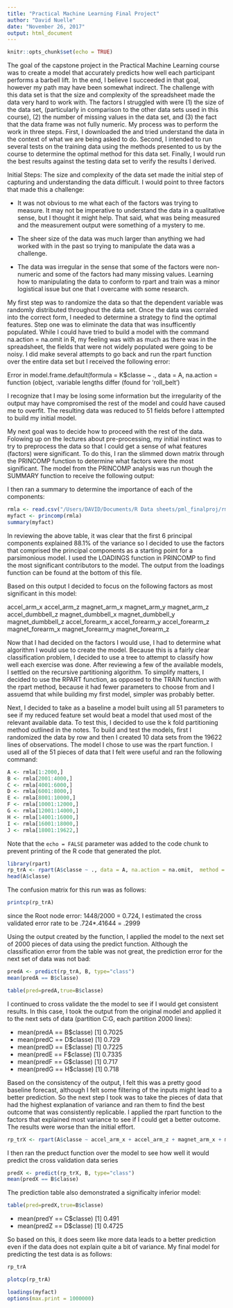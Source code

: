 ```yaml
---
title: "Practical Machine Learning Final Project"
author: "David Nuelle"
date: "November 26, 2017"
output: html_document
---
```


```r
knitr::opts_chunk$set(echo = TRUE)
```

The goal of the capstone project in the Practical Machine Learning course was to create a model that accurately predicts how well each participant performs a barbell lift. In the end, I believe I succeeded in that goal, however my path may have been somewhat indirect. The challenge with this data set is that the size and complexity of the spreadsheet made the data very hard to work with. The factors I struggled with were (1) the size of the data set, (particularly in comparison to the other data sets used in this course), (2) the number of missing values in the data set, and (3) the fact that the data frame was not fully numeric. My process was to perform the work in three steps. First, I downloaded the and tried understand the data in the context of what we are being asked to do. Second, I intended to run several tests on the training data using the methods presented to us by the course to determine the optimal method for this data set. Finally, I would run the best results against the testing data set to verify the results I derived.

Initial Steps:
The size and complexity of the data set made the initial step of capturing and understanding the data difficult. I would point to three factors that made this a challenge:

 * It was not obvious to me what each of the factors was trying to measure. It may not be imperative to understand the data in a qualitative sense, but I thought it might help. That said, what was being measured and the measurement output were something of a mystery to me.
 
 * The sheer size of the data was much larger than anything we had worked with in the past so trying to manipulate the data was a challenge.
 
 * The data was irregular in the sense that some of the factors were non-numeric and some of the factors had many missing values. Learning how to manipulating the data to conform to rpart and train was a minor logistical issue but one that I overcame with some research.
 
My first step was to randomize the data so that the dependent variable was randomly distributed throughout the data set. Once the data was corraled into the correct form, I needed to determine a strategy to find the optimal features. Step one was to eliminate the data that was insufficently populated. While I could have tried to build a model with the command na.action = na.omit in R, my feeling was with as much as there was in the spreadsheet, the fields that were not widely populated were going to be noisy. I did make several attempts to go back and run the rpart function over the entire data set but I received the following error:
	
  Error in model.frame.default(formula = K$classe ~ ., data = A, na.action = function (object,  :variable lengths differ (found for 'roll_belt')
  
  I recognize that I may be losing some information but the irregularity of the output may have compromised the rest of the model and could have caused me to overfit. The resulting data was reduced to 51 fields before I attempted to build my initial model.
  
  My next goal was to decide how to proceed with the rest of the data. Folowing up on the lectures about pre-processing, my initial instinct was to try to preprocess the data so that I could get a sense of what features (factors) were significant. To do this, I ran the slimmed down matrix through the PRINCOMP function to determine what factors were the most significant. The model from the PRINCOMP analysis was run though the SUMMARY function to receive the following output:

I then ran a summary to determine the importance of each of the components:

 
```r
rmla <- read.csv("/Users/DAVID/Documents/R Data sheets/pml_finalproj/rmla.csv")
myfact <- princomp(rmla)
summary(myfact)
```

In reviewing the above table, it was clear that the first 6 principal components explained 88.1% of the variance so I decided to use the factors that comprised the principal components as a starting point for a parsimonious model. I used the LOADINGS function in PRINCOMP to find the most significant contributors to the model. The output from the loadings function can be found at the bottom of this file. 

Based on this output I decided to focus on the following factors as most significant in this model:

accel_arm_x
accel_arm_z
magnet_arm_x
magnet_arm_y
magnet_arm_z 
accel_dumbbell_z
magnet_dumbbell_x
magnet_dumbbell_y
magnet_dumbbell_z
accel_forearm_x
accel_forearm_y
accel_forearm_z
magnet_forearm_x
magnet_forearm_y
magnet_forearm_z

Now that I had decided on the factors I would use, I had to determine what algorithm I would use to create the model. Because this is a fairly clear classification problem, I decided to use a tree to attempt to classify how well each exercise was done. After reviewing a few of the available models, I settled on the recursive partitioning algorithm. To simplify matters, I decided to use the RPART function, as opposed to the TRAIN function with the rpart method, because it had fewer parameters to choose from and I assuemd that while building my first model, simpler was probably better.

Next, I decided to take as a baseline a model built using all 51 parameters to see if my reduced feature set would beat a model that used most of the relevant available data. To test this, I decided to use the k fold partitioning method outlined in the notes. To build and test the models, first I randomized the data by row and then I created 10 data sets from the 19622 lines of observations. The model I chose to use was the rpart function. I used all of the 51 pieces of data that I felt were useful and ran the following command:

```r
A <- rmla[1:2000,]
B <- rmla[2001:4000,]
C <- rmla[4001:6000,]
D <- rmla[6001:8000,]
E <- rmla[8001:10000,]
F <- rmla[10001:12000,]
G <- rmla[12001:14000,]
H <- rmla[14001:16000,]
I <- rmla[16001:18000,]
J <- rmla[18001:19622,]
```


Note that the `echo = FALSE` parameter was added to the code chunk to prevent printing of the R code that generated the plot.

```r
library(rpart)
rp_trA <- rpart(A$classe ~ ., data = A, na.action = na.omit,  method = "class")
head(A$classe)
```
The  confusion matrix for this run was as follows:

```r
printcp(rp_trA)
```

since the Root node error: 1448/2000 = 0.724, I estimated the cross validated error rate to be .724*.41644 = .2999


Using the output created by the function, I applied the model to the next set of 2000 pieces of data using the predict function. Although the classification error from the table was not great, the prediction error for the next set of data was not bad:

```r
predA <- predict(rp_trA, B, type="class")
mean(predA == B$classe)
```
```r
table(pred=predA,true=B$classe)
```


I continued to cross validate the the model to see if I would get consistent results. In this case, I took the output from the original model and applied it to the next sets of data (partition C:G, each partition 2000 lines):


* mean(predA == B$classe) [1] 0.7025
* mean(predC == D$classe) [1] 0.729
* mean(predD == E$classe) [1] 0.7225
* mean(predE == F$classe) [1] 0.7335
* mean(predF == G$classe) [1] 0.717
* mean(predG == H$classe) [1] 0.718

Based on the consistency of the output, I felt this was a pretty good baseline forecast, although I felt some filtering of the inputs might lead to a better prediction. So the next step I took was to take the pieces of data that had the highest explanation of variance and ran them to find the best outcome that was consistently replicable. I applied the rpart function to the factors that explained most variance to see if I could get a better outcome. The results were worse than the initial effort.

```r
rp_trX <- rpart(A$classe ~ accel_arm_x + accel_arm_z + magnet_arm_x + magnet_arm_y + magnet_arm_z + accel_dumbbell_z+ magnet_dumbbell_x + magnet_dumbbell_y + magnet_dumbbell_z + accel_forearm_x + accel_forearm_y + accel_forearm_z + magnet_forearm_x + magnet_forearm_y + magnet_forearm_z, data = A, na.action = na.omit,  method = "class")
```

I then ran the preduct function over the model to see how well it would predict the cross validation data series

```r
predX <- predict(rp_trX, B, type="class")
mean(predX == B$classe)
```

The prediction table also demonstrated a significalty inferior model:

```r
table(pred=predX,true=B$classe)
```


* mean(predY == C$classe) [1] 0.491
* mean(predZ == D$classe) [1] 0.4725

So based on this, it does seem like more data leads to a better prediction even if the data does not explain quite a bit of variance. My final model for predicting the test data is as follows:

```r
rp_trA
```
```r
plotcp(rp_trA)
```
```r
loadings(myfact)
options(max.print = 1000000)
```

